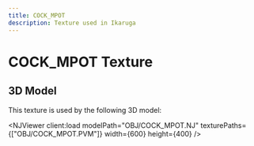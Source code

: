 ```yaml
---
title: COCK_MPOT
description: Texture used in Ikaruga
---
```



# COCK_MPOT Texture

<PVMViewer
  client:load
  filePath="OBJ/COCK_MPOT.PVM"
/>


## 3D Model

This texture is used by the following 3D model:

<NJViewer
  client:load
  modelPath="OBJ/COCK_MPOT.NJ"
  texturePaths={["OBJ/COCK_MPOT.PVM"]}
  width={600}
  height={400}
/>
